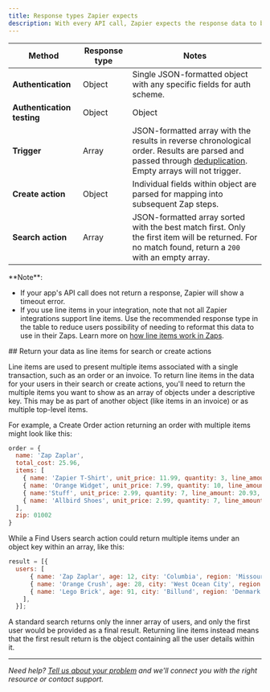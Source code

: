 ```yaml
---
title: Response types Zapier expects
description: With every API call, Zapier expects the response data to be returned in a specific response type. This can vary depending on what part of your integration you're working on. Use the table below to identify the correct response type to use
---
```


| Method | Response type | Notes |
| --- | --- | --- |
| **Authentication** | Object | Single JSON-formatted object with any specific fields for auth scheme. |
| **Authentication testing** | Object | Object |
| **Trigger** | Array | JSON-formatted array with the results in reverse chronological order. Results are parsed and passed through [deduplication](/platform/build/deduplication). Empty arrays will not trigger. |
| **Create action** | Object | Individual fields within object are parsed for mapping into subsequent Zap steps. |
| **Search action** | Array | JSON-formatted array sorted with the best match first. Only the first item will be returned. For no match found, return a `200` with an empty array. |

<Info>
  **Note**:

 *   If your app's API call does not return a response, Zapier will show a timeout error.
 *   If you use line items in your integration, note that not all Zapier integrations support line items. Use the recommended response type in the table to reduce users possibility of needing to reformat this data to use in their Zaps. Learn more on [how line items work in Zaps](https://help.zapier.com/hc/en-us/articles/8496277737997).

</Info>
## Return your data as line items for search or create actions

Line items are used to present multiple items associated with a single transaction, such as an order or an invoice. To return line items in the data for your users in their search or create actions, you'll need to return the multiple items you want to show as an array of objects under a descriptive key. This may be as part of another object (like items in an invoice) or as multiple top-level items.

For example, a Create Order action returning an order with multiple items might look like this:

```js
order = {
  name: 'Zap Zaplar',
  total_cost: 25.96,
  items: [
    { name: 'Zapier T-Shirt', unit_price: 11.99, quantity: 3, line_amount: 35.97, category: 'shirts' },
    { name: 'Orange Widget', unit_price: 7.99, quantity: 10, line_amount: 79.90, category: 'widgets' },
    { name:'Stuff', unit_price: 2.99, quantity: 7, line_amount: 20.93, category: 'stuff' },
    { name: 'Allbird Shoes', unit_price: 2.99, quantity: 7, line_amount: 20.93, category: 'shoes' },
  ],
  zip: 01002
}
```

While a Find Users search action could return multiple items under an object key within an array, like this:

```js
result = [{
  users: [
      { name: 'Zap Zaplar', age: 12, city: 'Columbia', region: 'Missouri' },
      { name: 'Orange Crush', age: 28, city: 'West Ocean City', region: 'Maryland' },
      { name: 'Lego Brick', age: 91, city: 'Billund', region: 'Denmark' },
    ],
  }];
```

A standard search returns only the inner array of users, and only the first user would be provided as a final result. Returning line items instead means that the first result return is the object containing all the user details within it.

- - -

_Need help? [Tell us about your problem](https://developer.zapier.com/contact) and we'll connect you with the right resource or contact support._
